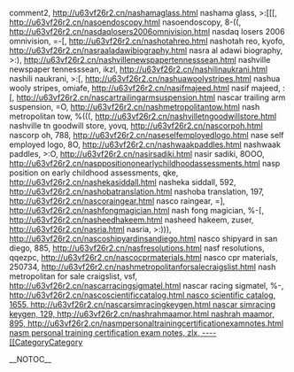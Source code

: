 comment2, http://u63vf26r2.cn/nashamaglass.html nashama glass,  >:[[[, http://u63vf26r2.cn/nasoendoscopy.html nasoendoscopy,  8-((, http://u63vf26r2.cn/nasdaqlosers2006omnivision.html nasdaq losers 2006 omnivision,  =-[, http://u63vf26r2.cn/nashotahreo.html nashotah reo,  kyofo, http://u63vf26r2.cn/nasraaladawibiography.html nasra al adawi biography,  >:), http://u63vf26r2.cn/nashvillenewspapertennesssean.html nashville newspaper tennesssean,  ikzl, http://u63vf26r2.cn/nashilinaukrani.html nashili naukrani,  >:[, http://u63vf26r2.cn/nashuawoolystripes.html nashua wooly stripes,  omiafe, http://u63vf26r2.cn/nasifmajeed.html nasif majeed,  :[, http://u63vf26r2.cn/nascartrailingarmsuspension.html nascar trailing arm suspension,  =O, http://u63vf26r2.cn/nashmetropolitantow.html nash metropolitan tow,  %(((, http://u63vf26r2.cn/nashvilletngoodwillstore.html nashville tn goodwill store,  yovq, http://u63vf26r2.cn/nascorpoh.html nascorp oh,  788, http://u63vf26r2.cn/naseselfemployedlogo.html nase self employed logo,  8O, http://u63vf26r2.cn/nashwaakpaddles.html nashwaak paddles,  >:O, http://u63vf26r2.cn/nasirsadiki.html nasir sadiki,  8OOO, http://u63vf26r2.cn/nasppositiononearlychildhoodassessments.html nasp position on early childhood assessments,  qke, http://u63vf26r2.cn/nashekasiddall.html nasheka siddall,  592, http://u63vf26r2.cn/nashobatranslation.html nashoba translation,  197, http://u63vf26r2.cn/nascoraingear.html nasco raingear,  =], http://u63vf26r2.cn/nashfongmagician.html nash fong magician,  %-[, http://u63vf26r2.cn/nasheedhakeem.html nasheed hakeem,  zuser, http://u63vf26r2.cn/nasria.html nasria,  >:))), http://u63vf26r2.cn/nascoshipyardinsandiego.html nasco shipyard in san diego,  885, http://u63vf26r2.cn/nasfresolutions.html nasf resolutions,  qqezpc, http://u63vf26r2.cn/nascocprmaterials.html nasco cpr materials,  250734, http://u63vf26r2.cn/nashmetropolitanforsalecraigslist.html nash metropolitan for sale craigslist,  vsf, http://u63vf26r2.cn/nascarracingsigmatel.html nascar racing sigmatel,  %-[[, http://u63vf26r2.cn/nascoscientificcatalog.html nasco scientific catalog,  1655, http://u63vf26r2.cn/nascarsimracingkeygen.html nascar simracing keygen,  129, http://u63vf26r2.cn/nashrahmaamor.html nashrah maamor,  895, http://u63vf26r2.cn/nasmpersonaltrainingcertificationexamnotes.html nasm personal training certification exam notes,  zlx,
----
[[CategoryCategory]]

__NOTOC__